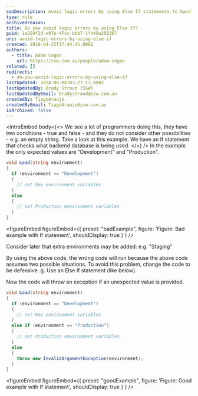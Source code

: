 ```yaml
---
seoDescription: Avoid logic errors by using Else If statements to handle unexpected values and provide a clear indication of incorrect inputs.
type: rule
archivedreason:
title: Do you avoid logic errors by using Else If?
guid: 1e259f2d-e97e-47cc-bbb7-1f449a258367
uri: avoid-logic-errors-by-using-else-if
created: 2018-04-25T17:44:45.000Z
authors:
  - title: Adam Cogan
    url: https://ssw.com.au/people/adam-cogan
related: []
redirects:
  - do-you-avoid-logic-errors-by-using-else-if
lastUpdated: 2024-06-08T03:27:17.000Z
lastUpdatedBy: Brady Stroud [SSW]
lastUpdatedByEmail: bradystroud@ssw.com.au
createdBy: TiagoAraujo
createdByEmail: TiagoAraujo@ssw.com.au
isArchived: false
---
```


<introEmbed
  body={<>
We see a lot of programmers doing this, they have two conditions - true and false - and they do not consider other possibilities - e.g. an empty string. Take a look at this example. We have an If statement that checks what backend database is being used.
  </>}
/>
In the example the only expected values are "Development" and "Production".

```cs
void Load(string environment)
{
  if (environment == "Development")
  {
    // set Dev environment variables
  }
  else
  {
    // set Production environment variables
  }
}
```

<figureEmbed figureEmbed={{
  preset: "badExample",
  figure: 'Figure: Bad example with If statement',
  shouldDisplay: true
} } />


Consider later that extra environments may be added: e.g. "Staging"

By using the above code, the wrong code will run because the above code assumes two possible situations. To avoid this problem, change the code to be defensive .g. Use an Else If statement (like below).

Now the code will throw an exception if an unexpected value is provided.

```cs
void Load(string environment)
{
  if (environment == "Development")
  {
    // set Dev environment variables
  }
  else if (environment == "Production")
  {
    // set Production environment variables
  }
  else
  {
    throw new InvalidArgumentException(environment);
  }
}
```

<figureEmbed figureEmbed={{
  preset: "goodExample",
  figure: 'Figure: Good example with If statement',
  shouldDisplay: true
} } />
